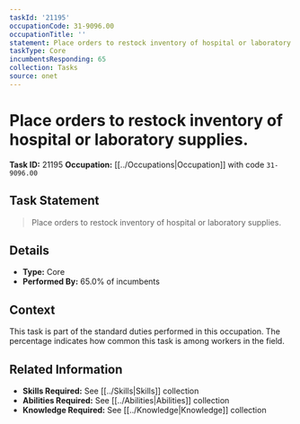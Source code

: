 ```yaml
---
taskId: '21195'
occupationCode: 31-9096.00
occupationTitle: ''
statement: Place orders to restock inventory of hospital or laboratory supplies.
taskType: Core
incumbentsResponding: 65
collection: Tasks
source: onet
---
```

# Place orders to restock inventory of hospital or laboratory supplies.

**Task ID:** 21195
**Occupation:** [[../Occupations|Occupation]] with code `31-9096.00`

## Task Statement

> Place orders to restock inventory of hospital or laboratory supplies.

## Details

- **Type:** Core
- **Performed By:** 65.0% of incumbents

## Context

This task is part of the standard duties performed in this occupation. The percentage indicates how common this task is among workers in the field.

## Related Information

- **Skills Required:** See [[../Skills|Skills]] collection
- **Abilities Required:** See [[../Abilities|Abilities]] collection
- **Knowledge Required:** See [[../Knowledge|Knowledge]] collection
